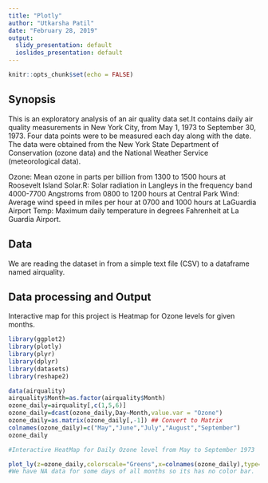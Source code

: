 ---
title: "Plotly"
author: "Utkarsha Patil"
date: "February 28, 2019"
output:
  slidy_presentation: default
  ioslides_presentation: default
---

```{r setup, include=FALSE}
knitr::opts_chunk$set(echo = FALSE)
```


## Synopsis
This is an exploratory analysis of an air quality data set.It contains daily air quality measurements in New York City, from May 1, 1973 to September 30, 1973. Four data points were to be measured each day along with the date. The data were obtained from the New York State Department of Conservation (ozone data) and the National Weather Service (meteorological data).

Ozone: Mean ozone in parts per billion from 1300 to 1500 hours at Roosevelt Island
Solar.R: Solar radiation in Langleys in the frequency band 4000-7700 Angstroms from 0800 to 1200 hours at Central Park
Wind: Average wind speed in miles per hour at 0700 and 1000 hours at LaGuardia Airport
Temp: Maximum daily temperature in degrees Fahrenheit at La Guardia Airport.

## Data
We are reading the dataset in from a simple text file (CSV) to a dataframe named airquality. 


## Data processing and Output
Interactive map for this project is Heatmap for Ozone levels for given months. 

```{r}
library(ggplot2)
library(plotly)
library(plyr)
library(dplyr)
library(datasets)
library(reshape2)
```

```{r}
data(airquality)
airquality$Month=as.factor(airquality$Month)
ozone_daily=airquality[,c(1,5,6)]
ozone_daily=dcast(ozone_daily,Day~Month,value.var = "Ozone")
ozone_daily=as.matrix(ozone_daily[,-1]) ## Convert to Matrix
colnames(ozone_daily)=c("May","June","July","August","September")
ozone_daily
```
```{r}
#Interactive HeatMap for Daily Ozone level from May to September 1973

plot_ly(z=ozone_daily,colorscale="Greens",x=colnames(ozone_daily),type="heatmap",colorbar = list(title = "Ozone Levels (parts per billion)"))%>%layout(title = "Daily Ozone Levels in New York, May to September 1973", xaxis = list(title = "Month"),yaxis = list(title = "Day"))
#We have NA data for some days of all months so its has no color bar. 
```

